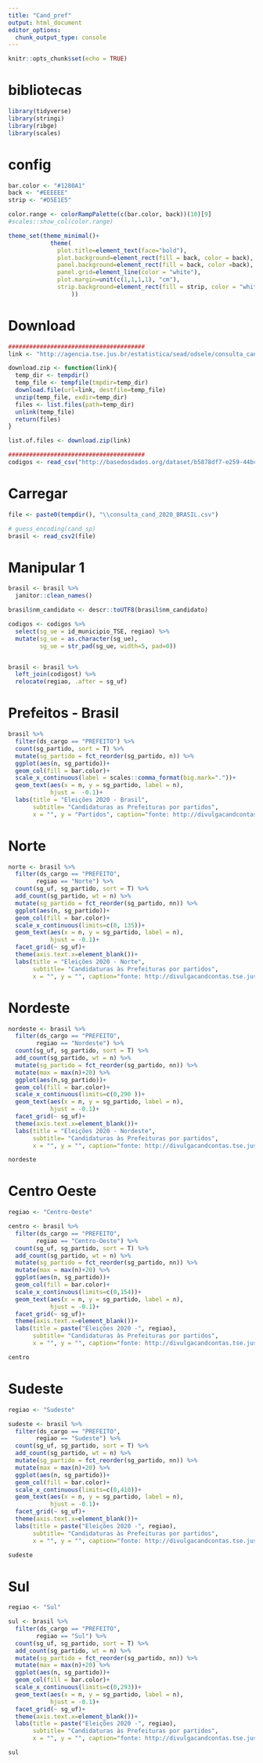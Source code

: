 ---
title: "Cand_pref"
output: html_document
editor_options: 
  chunk_output_type: console
---

```{r setup, include=FALSE}
knitr::opts_chunk$set(echo = TRUE)
```

# bibliotecas
```{r}
library(tidyverse)
library(stringi)
library(ribge)
library(scales)
```

# config
```{r}
bar.color <- "#1280A1"
back <- "#EEEEEE"
strip <- "#D5E1E5"

color.range <- colorRampPalette(c(bar.color, back))(10)[9]
#scales::show_col(color.range)

theme_set(theme_minimal()+
            theme(
              plot.title=element_text(face="bold"),
              plot.background=element_rect(fill = back, color = back),
              panel.background=element_rect(fill = back, color =back),
              panel.grid=element_line(color = "white"),
              plot.margin=unit(c(1,1,1,1), "cm"),
              strip.background=element_rect(fill = strip, color = "white")
                  ))
```


# Download
```{r}
#######################################
link <- "http://agencia.tse.jus.br/estatistica/sead/odsele/consulta_cand/consulta_cand_2020.zip"

download.zip <- function(link){
  temp_dir <- tempdir()
  temp_file <- tempfile(tmpdir=temp_dir)
  download.file(url=link, destfile=temp_file)
  unzip(temp_file, exdir=temp_dir)
  files <- list.files(path=temp_dir)
  unlink(temp_file)
  return(files) 
}

list.of.files <- download.zip(link)

#######################################
codigos <- read_csv("http://basedosdados.org/dataset/b5878df7-e259-44bc-8903-4feb8d56945a/resource/c1deb363-ffba-4b1e-95dc-c5e08311852e/download/diretorio_municipios.csv")
```

# Carregar
```{r}
file <- paste0(tempdir(), "\\consulta_cand_2020_BRASIL.csv")

# guess_encoding(cand_sp)
brasil <- read_csv2(file)
```

# Manipular 1 
```{r}
brasil <- brasil %>%
  janitor::clean_names()

brasil$nm_candidato <- descr::toUTF8(brasil$nm_candidato)

codigos <- codigos %>%
  select(sg_ue = id_municipio_TSE, regiao) %>% 
  mutate(sg_ue = as.character(sg_ue),
         sg_ue = str_pad(sg_ue, width=5, pad=0)) 


brasil <- brasil %>% 
  left_join(codigost) %>% 
  relocate(regiao, .after = sg_uf)
```

# Prefeitos - Brasil
```{r}
brasil %>% 
  filter(ds_cargo == "PREFEITO") %>% 
  count(sg_partido, sort = T) %>% 
  mutate(sg_partido = fct_reorder(sg_partido, n)) %>% 
  ggplot(aes(n, sg_partido))+
  geom_col(fill = bar.color)+
  scale_x_continuous(label = scales::comma_format(big.mark="."))+
  geom_text(aes(x = n, y = sg_partido, label = n),
            hjust =  -0.1)+
  labs(title = "Eleições 2020 - Brasil",
       subtitle= "Candidaturas as Prefeituras por partidos",
       x = "", y = "Partidos", caption="fonte: http://divulgacandcontas.tse.jus.br/divulga/ \ngráfico: @_ronycoelho")
```

# Norte
```{r}
norte <- brasil %>% 
  filter(ds_cargo == "PREFEITO",
        regiao == "Norte") %>% 
  count(sg_uf, sg_partido, sort = T) %>%  
  add_count(sg_partido, wt = n) %>% 
  mutate(sg_partido = fct_reorder(sg_partido, nn)) %>% 
  ggplot(aes(n, sg_partido))+
  geom_col(fill = bar.color)+
  scale_x_continuous(limits=c(0, 135))+
  geom_text(aes(x = n, y = sg_partido, label = n),
            hjust = -0.1)+
  facet_grid(~ sg_uf)+
  theme(axis.text.x=element_blank())+
  labs(title = "Eleições 2020 - Norte",
       subtitle= "Candidaturas às Prefeituras por partidos",
       x = "", y = "", caption="fonte: http://divulgacandcontas.tse.jus.br/divulga/ \ngráfico: @_ronycoelho")
```

# Nordeste
```{r}
nordeste <- brasil %>% 
  filter(ds_cargo == "PREFEITO",
        regiao == "Nordeste") %>% 
  count(sg_uf, sg_partido, sort = T) %>%  
  add_count(sg_partido, wt = n) %>% 
  mutate(sg_partido = fct_reorder(sg_partido, nn)) %>% 
  mutate(max = max(n)+20) %>% 
  ggplot(aes(n,sg_partido))+
  geom_col(fill = bar.color)+
  scale_x_continuous(limits=c(0,290 ))+
  geom_text(aes(x = n, y = sg_partido, label = n),
            hjust = -0.1)+
  facet_grid(~ sg_uf)+
  theme(axis.text.x=element_blank())+
  labs(title = "Eleições 2020 - Nordeste",
       subtitle= "Candidaturas às Prefeituras por partidos",
       x = "", y = "", caption="fonte: http://divulgacandcontas.tse.jus.br/divulga/ \ngráfico: @_ronycoelho")

nordeste
```

# Centro Oeste
```{r}
regiao <- "Centro-Oeste"

centro <- brasil %>% 
  filter(ds_cargo == "PREFEITO",
        regiao == "Centro-Oeste") %>%  
  count(sg_uf, sg_partido, sort = T) %>%
  add_count(sg_partido, wt = n) %>% 
  mutate(sg_partido = fct_reorder(sg_partido, nn)) %>% 
  mutate(max = max(n)+20) %>% 
  ggplot(aes(n, sg_partido))+
  geom_col(fill = bar.color)+
  scale_x_continuous(limits=c(0,154))+
  geom_text(aes(x = n, y = sg_partido, label = n),
            hjust = -0.1)+
  facet_grid(~ sg_uf)+
  theme(axis.text.x=element_blank())+
  labs(title = paste("Eleições 2020 -", regiao),
       subtitle= "Candidaturas às Prefeituras por partidos",
       x = "", y = "", caption="fonte: http://divulgacandcontas.tse.jus.br/divulga/ \ngráfico: @_ronycoelho")

centro
```

# Sudeste
```{r}
regiao <- "Sudeste"

sudeste <- brasil %>% 
  filter(ds_cargo == "PREFEITO",
        regiao == "Sudeste") %>%  
  count(sg_uf, sg_partido, sort = T) %>%
  add_count(sg_partido, wt = n) %>% 
  mutate(sg_partido = fct_reorder(sg_partido, nn)) %>% 
  mutate(max = max(n)+20) %>% 
  ggplot(aes(n, sg_partido))+
  geom_col(fill = bar.color)+
  scale_x_continuous(limits=c(0,410))+
  geom_text(aes(x = n, y = sg_partido, label = n),
            hjust = -0.1)+
  facet_grid(~ sg_uf)+
  theme(axis.text.x=element_blank())+
  labs(title = paste("Eleições 2020 -", regiao),
       subtitle= "Candidaturas às Prefeituras por partidos",
       x = "", y = "", caption="fonte: http://divulgacandcontas.tse.jus.br/divulga/ \ngráfico: @_ronycoelho")

sudeste
```

# Sul
```{r}
regiao <- "Sul"

sul <- brasil %>% 
  filter(ds_cargo == "PREFEITO",
        regiao == "Sul") %>%  
  count(sg_uf, sg_partido, sort = T) %>%
  add_count(sg_partido, wt = n) %>% 
  mutate(sg_partido = fct_reorder(sg_partido, nn)) %>% 
  mutate(max = max(n)+20) %>% 
  ggplot(aes(n, sg_partido))+
  geom_col(fill = bar.color)+
  scale_x_continuous(limits=c(0,293))+
  geom_text(aes(x = n, y = sg_partido, label = n),
            hjust = -0.1)+
  facet_grid(~ sg_uf)+
  theme(axis.text.x=element_blank())+
  labs(title = paste("Eleições 2020 -", regiao),
       subtitle= "Candidaturas às Prefeituras por partidos",
       x = "", y = "", caption="fonte: http://divulgacandcontas.tse.jus.br/divulga/ \ngráfico: @_ronycoelho")

sul
```